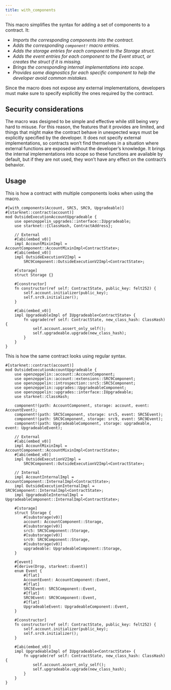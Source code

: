 ```yaml
---
title: with_components
---
```


This macro simplifies the syntax for adding a set of components to a contract. It:

* _Imports the corresponding components into the contract._
* _Adds the corresponding `component!` macro entries._
* _Adds the storage entries for each component to the Storage struct._
* _Adds the event entries for each component to the Event struct, or creates the struct if it is missing._
* _Brings the corresponding internal implementations into scope._
* _Provides some diagnostics for each specific component to help the developer avoid common mistakes._

<Callout type='warn'>
Since the macro does not expose any external implementations, developers must make sure to specify explicitly
the ones required by the contract.
</Callout>

## Security considerations

The macro was designed to be simple and effective while still being very hard to misuse. For this reason, the features
that it provides are limited, and things that might make the contract behave in unexpected ways must be
explicitly specified by the developer. It does not specify external implementations, so contracts won’t find
themselves in a situation where external functions are exposed without the developer’s knowledge. It brings
the internal implementations into scope so these functions are available by default, but if they are not used,
they won’t have any effect on the contract’s behavior.

## Usage

This is how a contract with multiple components looks when using the macro.

```cairo
#[with_components(Account, SRC5, SRC9, Upgradeable)]
#[starknet::contract(account)]
mod OutsideExecutionAccountUpgradeable {
    use openzeppelin_upgrades::interface::IUpgradeable;
    use starknet::{ClassHash, ContractAddress};

    // External
    #[abi(embed_v0)]
    impl AccountMixinImpl = AccountComponent::AccountMixinImpl<ContractState>;
    #[abi(embed_v0)]
    impl OutsideExecutionV2Impl =
        SRC9Component::OutsideExecutionV2Impl<ContractState>;

    #[storage]
    struct Storage {}

    #[constructor]
    fn constructor(ref self: ContractState, public_key: felt252) {
        self.account.initializer(public_key);
        self.src9.initializer();
    }

    #[abi(embed_v0)]
    impl UpgradeableImpl of IUpgradeable<ContractState> {
        fn upgrade(ref self: ContractState, new_class_hash: ClassHash) {
            self.account.assert_only_self();
            self.upgradeable.upgrade(new_class_hash);
        }
    }
}
```

This is how the same contract looks using regular syntax.

```cairo
#[starknet::contract(account)]
mod OutsideExecutionAccountUpgradeable {
    use openzeppelin::account::AccountComponent;
    use openzeppelin::account::extensions::SRC9Component;
    use openzeppelin::introspection::src5::SRC5Component;
    use openzeppelin::upgrades::UpgradeableComponent;
    use openzeppelin::upgrades::interface::IUpgradeable;
    use starknet::ClassHash;

    component!(path: AccountComponent, storage: account, event: AccountEvent);
    component!(path: SRC5Component, storage: src5, event: SRC5Event);
    component!(path: SRC9Component, storage: src9, event: SRC9Event);
    component!(path: UpgradeableComponent, storage: upgradeable, event: UpgradeableEvent);

    // External
    #[abi(embed_v0)]
    impl AccountMixinImpl = AccountComponent::AccountMixinImpl<ContractState>;
    #[abi(embed_v0)]
    impl OutsideExecutionV2Impl =
        SRC9Component::OutsideExecutionV2Impl<ContractState>;

    // Internal
    impl AccountInternalImpl = AccountComponent::InternalImpl<ContractState>;
    impl OutsideExecutionInternalImpl = SRC9Component::InternalImpl<ContractState>;
    impl UpgradeableInternalImpl = UpgradeableComponent::InternalImpl<ContractState>;

    #[storage]
    struct Storage {
        #[substorage(v0)]
        account: AccountComponent::Storage,
        #[substorage(v0)]
        src5: SRC5Component::Storage,
        #[substorage(v0)]
        src9: SRC9Component::Storage,
        #[substorage(v0)]
        upgradeable: UpgradeableComponent::Storage,
    }

    #[event]
    #[derive(Drop, starknet::Event)]
    enum Event {
        #[flat]
        AccountEvent: AccountComponent::Event,
        #[flat]
        SRC5Event: SRC5Component::Event,
        #[flat]
        SRC9Event: SRC9Component::Event,
        #[flat]
        UpgradeableEvent: UpgradeableComponent::Event,
    }

    #[constructor]
    fn constructor(ref self: ContractState, public_key: felt252) {
        self.account.initializer(public_key);
        self.src9.initializer();
    }

    #[abi(embed_v0)]
    impl UpgradeableImpl of IUpgradeable<ContractState> {
        fn upgrade(ref self: ContractState, new_class_hash: ClassHash) {
            self.account.assert_only_self();
            self.upgradeable.upgrade(new_class_hash);
        }
    }
}
```
